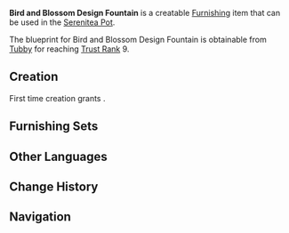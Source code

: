 {{Furnishing Infobox
|id             = 371101
|image          = Item Bird and Blossom Design Fountain.png
|category       = Courtyard
|subcategory    = Large Ornament
|rarity         = 4
|adeptal_energy = 90
|load           = 160
|reduced_load   = 160
|description    = A lovely-looking fountain that can often be found in city squares and gardens.<br />Some people believe in the legend of the fountain fairy and will throw Mora into the fountain to make a wish.
|blueprint      = Trust Rank
|trust rank     = 9
}}
'''Bird and Blossom Design Fountain''' is a creatable [[Furnishing]] item that can be used in the [[Serenitea Pot]].

The blueprint for Bird and Blossom Design Fountain is obtainable from [[Tubby]] for reaching [[Trust Rank]] 9.

==Creation==
First time creation grants {{Item|Trust|24|x=90}}.
{{Recipe
|type = Creation
|time = 16h
|White Iron Chunk = 12
|Iron Chunk = 12
|sort = White Iron Chunk,Iron Chunk
}}

==Furnishing Sets==
{{Craft Usage}}

==Other Languages==
{{Other Languages
|en      = Bird and Blossom Design Fountain
|zhs     = 花鸟喷泉
|zhs_rm  = Huāniǎo Pēnquán
|zht     = 花鳥噴泉
|zht_rm  = Huāniǎo Pēnquán
|ja      = 花鳥の噴水
|ja_rm   = Kachou no Funsui{{Assumed}}
|ko      = 꽃과 새 장식 분수
|ko_rm   = Kkot-gwa Sae Jangsik Bunsu
|es      = Fuente con flores y pájaros
|fr      = Fontaine à fleurs et oiseaux
|ru      = Фонтан с птицами и цветами
|th      = น้ำพุกลางสวน
|th_rm   = 
|vi      = Đài Phun Nước Hoa Và Chim
|de      = Springbrunnen mit Blumen- und Vogelmuster
|id      = Air Mancur Bunga & Burung
|pt      = Fonte com Pássaros e Flores
}}

==Change History==
{{Change History|1.5}}

==Navigation==
{{Furnishing Navbox/Exterior|Courtyard}}
